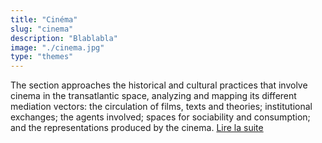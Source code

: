 ```yaml
---
title: "Cinéma"
slug: "cinema"
description: "Blablabla"
image: "./cinema.jpg"
type: "themes"
---
```


The section approaches the historical and cultural practices that involve cinema in the transatlantic space, analyzing and mapping its different mediation vectors: the circulation of films, texts and theories; institutional exchanges; the agents involved; spaces for sociability and consumption; and the representations produced by the cinema.
[Lire la suite](./article.md)
